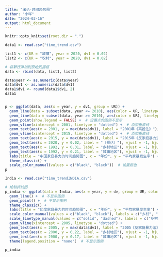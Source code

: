 ```yaml
---
title: "绪论-时间趋势图"
author: "小咩"
date: "2024-03-16"
output: html_document
---
```


```r
knitr::opts_knit$set(root.dir = ".")
```

```r
data1 <- read.csv("time_trend.csv")

list1 <- c(UR = "城镇", year = 2020, dv1 = 0.02)
list2 <- c(UR = "农村", year = 2020, dv1 = 0.02)

# 将新行添加到原始数据框
data <- rbind(data, list1, list2)

data$year <- as.numeric(data$year)
data$dv1 <- as.numeric(data$dv1)
data1$dv1 <- round(data1$dv1, 2)
data1


p <- ggplot(data, aes(x = year, y = dv1, group = UR)) +
  geom_line(data = subset(data, year <= 2010), aes(color = UR, linetype = ifelse(UR == "城镇", "solid", "dashed")), show.legend = FALSE) +
  geom_line(data = subset(data, year >= 2010), aes(color = UR), linetype = "dotted", color = "grey", show.legend = FALSE) +  # 2010年之后的点线
  geom_point(show.legend = FALSE) +  # 设置点的图例不显示
  geom_vline(xintercept = 2001, linetype = "dotted") +  # 添加垂直线
  geom_text(aes(x = 2001, y = max(data$dv1), label = "2001年《离婚法》"), vjust = 0.2, hjust = 0.4) +  # 调整vjust参数
  geom_vline(xintercept = 2015, linetype = "dotted") +  # 添加垂直线
  geom_text(aes(x = 2015, y = max(data$dv1), label = "2015年《反家庭暴力法》"), vjust = 0.2, hjust = 0.8) +  # 调整vjust参数
  geom_text(aes(x = 2020, y = 0.02, label = "（预估）"), vjust = -1, hjust = 0.5) +  # 调整vjust参数
  geom_text(aes(x = 1992, y = 0.31, label = "乡村地区"), vjust = -1, hjust = 0.5) +  # 调整vjust参数
  geom_text(aes(x = 1992, y = 0.21, label = "城镇地区"), vjust = -1, hjust = 0.5) +  # 调整vjust参数
  labs(title = "中国家庭暴力的时间趋势图", x = "年份", y = "平均家暴发生率") +  # 不再设置 linetype 图例标题
  theme_classic() +
  scale_color_manual(values = c("black", "black"))  # 设置颜色
p


```

```r
India <- read.csv("time_trendINDIA.csv")

# 绘制折线图
p_india <- ggplot(data = India, aes(x = year, y = dv, group = UR, color = UR, linetype = UR), show.legend = FALSE) +
  geom_line() +  # 不显示图例
  geom_point() +  # 不显示图例
  theme_classic() +
  labs(title = "印度家庭暴力的时间趋势图", x = "年份", y = "平均家暴发生率") +
  scale_color_manual(values = c("black", "black"), labels = c("乡村", "城镇")) +  
  scale_linetype_manual(values = c("solid", "dashed"), labels = c("乡村", "城镇")) +  
  geom_vline(xintercept = 2005, linetype = "dotted") +  
  geom_text(aes(x = 2005, y = max(data$dv1), label = "2005《反家庭暴力法》"), vjust = 0.2, hjust = 0.8) + 
  geom_text(aes(x = 2000, y = 0.22, label = "乡村地区"), vjust = -1, hjust = 0.5) +  
  geom_text(aes(x = 2000, y = 0.17, label = "城镇地区"), vjust = -1, hjust = 0.5) +
  theme(legend.position = "none")  # 不显示图例

p_india







```


